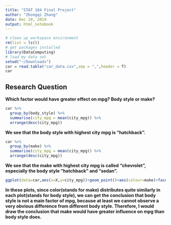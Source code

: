 ```yaml
---
title: "STAT 184 Final Project" 
author: "Zhongqi Zhang"
date: Dec 10, 2019
output: html_notebook
---
```


```r
# clean up workspace environment
rm(list = ls())
# get packages installed
library(DataComputing)
# load my data set
setwd("~/Downloads")
car = read.table("car_data.csv",sep = ",",header = T)
car
```

## Research Question

**Which factor would have greater effect on mpg? Body style or make?**

```r
car %>% 
  group_by(body_style) %>%
  summarise(city_mpg = mean(city_mpg)) %>%
  arrange(desc(city_mpg))
```

**We see that the body style with highest city mpg is "hatchback".**

```r
car %>% 
  group_by(make) %>%
  summarise(city_mpg = mean(city_mpg)) %>%
  arrange(desc(city_mpg))
```

**We see that the make with highest city mpg is called "chevrolet", especially the body style "hatchback" and "sedan".**

```r
ggplot(data=car,aes(x=X,y=city_mpg))+geom_point()+aes(colour=make)+facet_wrap(~body_style,ncol=2) 
```

**In these plots, since color(stands for make) distributes quite similarly in each plot(stands for body style), we can get the conclusion that body style is not a main factor of mpg, because at least we cannot observe a very obvious difference from different body style. Therefore, I would draw the conclusion that make would have greater influence on mpg than body style does.**
